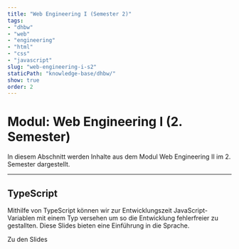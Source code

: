 ```yaml
---
title: "Web Engineering I (Semester 2)"
tags: 
- "dhbw"
- "web"
- "engineering"
- "html"
- "css"
- "javascript"
slug: "web-engineering-i-s2"
staticPath: "knowledge-base/dhbw/"
show: true
order: 2
---
```


# Modul: Web Engineering I (2. Semester)

In diesem Abschnitt werden Inhalte aus dem Modul Web Engineering II im 2. Semester dargestellt.

---

## TypeScript

Mithilfe von TypeScript können wir zur Entwicklungszeit JavaScript-Variablen mit einem Typ versehen um so die Entwicklung fehlerfreier zu gestallten.
Diese Slides bieten eine Einführung in die Sprache.

<Card to="/slides/flexi-pool/01-typescript" color="blue">Zu den Slides</Card>
<Spacer />